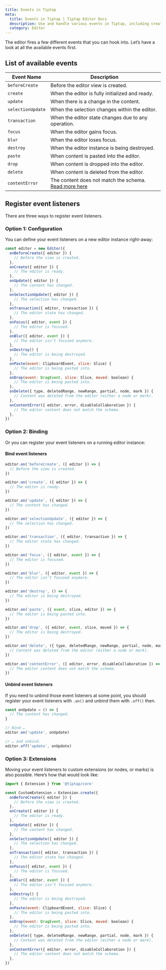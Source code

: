 ```yaml
---
title: Events in Tiptap
meta:
  title: Events in Tiptap | Tiptap Editor Docs
  description: Use and handle various events in Tiptap, including creation, updates, focus, blur, and destruction. More in the docs!
  category: Editor
---
```


The editor fires a few different events that you can hook into. Let’s have a look at all the available events first.

## List of available events

| Event Name        | Description                                                                                                   |
| ----------------- | ------------------------------------------------------------------------------------------------------------- |
| `beforeCreate`    | Before the editor view is created.                                                                            |
| `create`          | When the editor is fully initialized and ready.                                                               |
| `update`          | When there is a change in the content.                                                                        |
| `selectionUpdate` | When the selection changes within the editor.                                                                 |
| `transaction`     | When the editor state changes due to any operation.                                                           |
| `focus`           | When the editor gains focus.                                                                                  |
| `blur`            | When the editor loses focus.                                                                                  |
| `destroy`         | When the editor instance is being destroyed.                                                                  |
| `paste`           | When content is pasted into the editor.                                                                       |
| `drop`            | When content is dropped into the editor.                                                                      |
| `delete`          | When content is deleted from the editor.                                                                      |
| `contentError`    | The content does not match the schema. [Read more here](/editor/core-concepts/schema#invalid-schema-handling) |

## Register event listeners

There are three ways to register event listeners.

### Option 1: Configuration

You can define your event listeners on a new editor instance right-away:

```js
const editor = new Editor({
  onBeforeCreate({ editor }) {
    // Before the view is created.
  },
  onCreate({ editor }) {
    // The editor is ready.
  },
  onUpdate({ editor }) {
    // The content has changed.
  },
  onSelectionUpdate({ editor }) {
    // The selection has changed.
  },
  onTransaction({ editor, transaction }) {
    // The editor state has changed.
  },
  onFocus({ editor, event }) {
    // The editor is focused.
  },
  onBlur({ editor, event }) {
    // The editor isn’t focused anymore.
  },
  onDestroy() {
    // The editor is being destroyed.
  },
  onPaste(event: ClipboardEvent, slice: Slice) {
    // The editor is being pasted into.
  },
  onDrop(event: DragEvent, slice: Slice, moved: boolean) {
    // The editor is being pasted into.
  },
  onDelete({ type, deletedRange, newRange, partial, node, mark }) {
    // Content was deleted from the editor (either a node or mark).
  },
  onContentError({ editor, error, disableCollaboration }) {
    // The editor content does not match the schema.
  },
})
```

### Option 2: Binding

Or you can register your event listeners on a running editor instance:

#### Bind event listeners

```js
editor.on('beforeCreate', ({ editor }) => {
  // Before the view is created.
})

editor.on('create', ({ editor }) => {
  // The editor is ready.
})

editor.on('update', ({ editor }) => {
  // The content has changed.
})

editor.on('selectionUpdate', ({ editor }) => {
  // The selection has changed.
})

editor.on('transaction', ({ editor, transaction }) => {
  // The editor state has changed.
})

editor.on('focus', ({ editor, event }) => {
  // The editor is focused.
})

editor.on('blur', ({ editor, event }) => {
  // The editor isn’t focused anymore.
})

editor.on('destroy', () => {
  // The editor is being destroyed.
})

editor.on('paste', ({ event, slice, editor }) => {
  // The editor is being pasted into.
})

editor.on('drop', ({ editor, event, slice, moved }) => {
  // The editor is being destroyed.
})

editor.on('delete', ({ type, deletedRange, newRange, partial, node, mark }) => {
  // Content was deleted from the editor (either a node or mark).
})

editor.on('contentError', ({ editor, error, disableCollaboration }) => {
  // The editor content does not match the schema.
})
```

#### Unbind event listeners

If you need to unbind those event listeners at some point, you should register your event listeners with `.on()` and unbind them with `.off()` then.

```js
const onUpdate = () => {
  // The content has changed.
}

// Bind …
editor.on('update', onUpdate)

// … and unbind.
editor.off('update', onUpdate)
```

### Option 3: Extensions

Moving your event listeners to custom extensions (or nodes, or marks) is also possible. Here’s how that would look like:

```js
import { Extension } from '@tiptap/core'

const CustomExtension = Extension.create({
  onBeforeCreate({ editor }) {
    // Before the view is created.
  },
  onCreate({ editor }) {
    // The editor is ready.
  },
  onUpdate({ editor }) {
    // The content has changed.
  },
  onSelectionUpdate({ editor }) {
    // The selection has changed.
  },
  onTransaction({ editor, transaction }) {
    // The editor state has changed.
  },
  onFocus({ editor, event }) {
    // The editor is focused.
  },
  onBlur({ editor, event }) {
    // The editor isn’t focused anymore.
  },
  onDestroy() {
    // The editor is being destroyed.
  },
  onPaste(event: ClipboardEvent, slice: Slice) {
    // The editor is being pasted into.
  },
  onDrop(event: DragEvent, slice: Slice, moved: boolean) {
    // The editor is being pasted into.
  },
  onDelete({ type, deletedRange, newRange, partial, node, mark }) {
    // Content was deleted from the editor (either a node or mark).
  },
  onContentError({ editor, error, disableCollaboration }) {
    // The editor content does not match the schema.
  },
})
```
